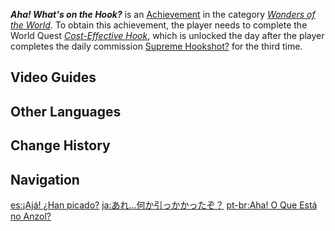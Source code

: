{{Achievement Infobox
|id           = 84543
|order id     = 4067
|category     = Wonders of the World
|description  = Fish some strange things up with Kayvan...
|requirements = Complete ''[[Cost-Effective Hook]]''.
|primogems    = 5
|hidden       = 1
|type         = Quest
}}
'''''Aha! What's on the Hook?''''' is an [[Achievement]] in the category ''[[Wonders of the World]]''. To obtain this achievement, the player needs to complete the World Quest ''[[Cost-Effective Hook]]'', which is unlocked the day after the player completes the daily commission [[Supreme Hookshot?]] for the third time.
<!--
==Gameplay Notes==

==Trivia==
-->

==Video Guides==
{{EVT
|video1   = https://youtu.be/eAOmTJ92YoE
|caption1 = Hidden Achievement: Aha! What's on the Hook?
}}

==Other Languages==
{{Other Languages
|en      = Aha! What's on the Hook?
|zhs     = 啊哈…什么上钩了？
|zhs_rm  = Ahā... Shénme Shànggōule?
|zht     = 啊哈…什麼上鉤了？
|zht_rm  = Ahā... Shénme Shànggōule?
|zh_tl   = Aha... What's on the Hook?
|ja      = あれ…何か引っかかったぞ？
|ja_rm   = Are... Nanika Hikkakatta zo?
|ja_tl   = Huh... Something's Caught?
|ko      = 아하… 뭐가 낚인 거지?
|ko_rm   = Aha... Mwoha Nakkin Geoji?
|ko_tl   = Aha... What's on the Hook?
|es      = ¡Ajá! ¿Han picado?
|es_tl   = Aha! They bit?
|fr      = Hein, ça a mordu&nbsp;?
|fr_tl   = Huh, It Bit?
|ru      = Что на крючке?
|ru_tl   = What's on the Hook?
|th      = อ่ะฮ่า... อะไรติดเบ็ดกันนะ?
|th_rm   = 
|th_tl   = 
|vi      = A Ha... Cái Gì Mắc Câu Đây?
|vi_tl   = 
|de      = Aha&nbsp;... Was ist an der Angel?
|de_tl   = Aha... What's on the Hook?
|id      = Wah, Dapat Apaan Nih?
|id_tl   = Wow, What Can I Get?
|pt      = Aha! O Que Está no Anzol?
|pt_tl   = 
|tr      = Kancaya Bir Şey Takıldı!
|tr_tl   = Something is Stuck on the Hook!
|it      = Ah! Cosa ho preso all'amo?
|it_tl   = 
}}

==Change History==
{{Change History|3.0}}
<!--
==References==
{{Reflist}}
-->
==Navigation==
{{Achievement Navbox|Wonders of the World|Quest}}

[[es:¡Ajá! ¿Han picado?]]
[[ja:あれ…何か引っかかったぞ？]]
[[pt-br:Aha! O Que Está no Anzol?]]